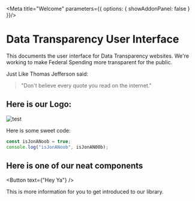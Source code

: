 
<Meta title="Welcome" parameters={{ options: { showAddonPanel: false } }}/>

# Data Transparency User Interface
This documents the user interface for Data Transparency websites. We're working to make Federal Spending more transparent for the public.

Just Like Thomas Jefferson said:

>"Don't believe every quote you read on the internet."


## Here is our Logo:

<img src={imgUrl} alt="test" />


Here is some sweet code:

```javascript
const isJonANoob = true;
console.log("isJonANoob", isJonAN00b);
```

## Here is one of our neat components
<Button text={"Hey Ya"} />

This is more information for you to get introduced to our library.

